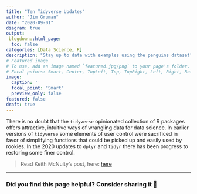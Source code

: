 ---
title: "Ten Tidyverse Updates"
author: "Jim Gruman"
date: "2020-09-01"
diagram: true
output: 
 blogdown::html_page:
  toc: false
categories: [Data Science, R]
description: "Stay up to date with examples using the penguins dataset" 
# Featured image
# To use, add an image named `featured.jpg/png` to your page's folder.
# Focal points: Smart, Center, TopLeft, Top, TopRight, Left, Right, BottomLeft, Bottom, BottomRight.
image: 
  caption: ''
  focal_point: "Smart"
  preview_only: false
featured: false
draft: true
---

There is no doubt that the `tidyverse` opinionated collection of R packages offers attractive, intuitive ways of wrangling data for data science. In earlier versions of `tidyverse` some elements of user control were sacrificed in favor of simplifying functions that could be picked up and easily used by rookies. In the 2020 updates to `dplyr` and `tidyr` there has been progress to restoring some finer control.

> Read Keith McNulty's post, here: [here](https://towardsdatascience.com/ten-up-to-date-ways-to-do-common-data-tasks-in-r-4f15e56c92d)



----

### Did you find this page helpful? Consider sharing it 🙌





